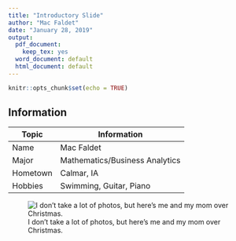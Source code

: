---
title: "Introductory Slide"
author: "Mac Faldet"
date: "January 28, 2019"
output:
  pdf_document:
    keep_tex: yes
  word_document: default
  html_document: default
---

```{r setup, include=FALSE}
knitr::opts_chunk$set(echo = TRUE)
```

## Information

<!-- This is a comment.  If you want a digital copy of the sheet handed out in class go to the help menu and select Cheatsheets->R Markdown Cheat Sheet -->

<!-- This is a table. Fill in the information for you-->

| Topic  | Information|
|--------|------------|
| Name   | Mac Faldet |
| Major  | Mathematics/Business Analytics |
| Hometown | Calmar, IA |
| Hobbies | Swimming, Guitar, Piano |


<!-- Put a relatively recent picture here where you can see your face well -->


![I don't take a lot of photos, but here's me and my mom over Christmas.](Christmas.jpg)

